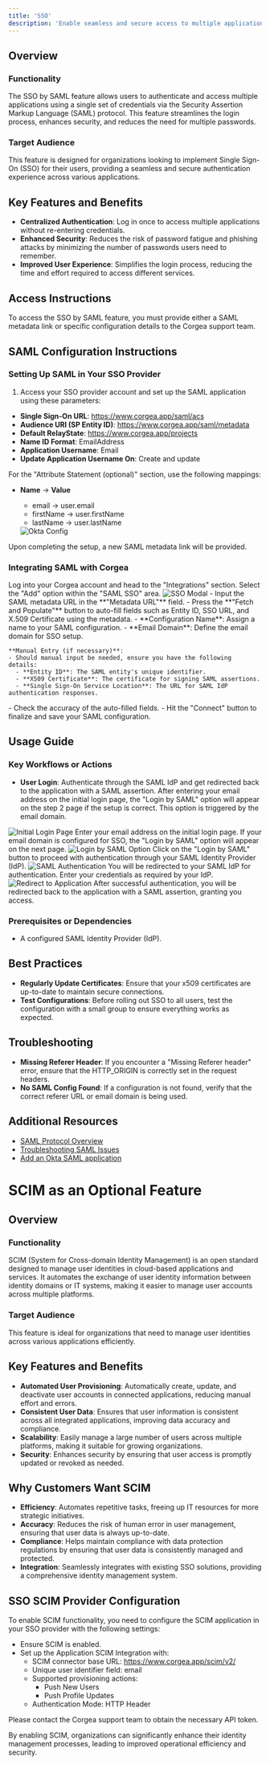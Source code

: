 ```yaml
---
title: 'SSO'
description: 'Enable seamless and secure access to multiple applications with Single Sign-On (SSO) using the SAML protocol, enhancing user experience and security.'
---
```



## Overview

### Functionality
The SSO by SAML feature allows users to authenticate and access multiple applications using a single set of credentials via the Security Assertion Markup Language (SAML) protocol. This feature streamlines the login process, enhances security, and reduces the need for multiple passwords.

### Target Audience
This feature is designed for organizations looking to implement Single Sign-On (SSO) for their users, providing a seamless and secure authentication experience across various applications.

## Key Features and Benefits

- **Centralized Authentication**: Log in once to access multiple applications without re-entering credentials.
- **Enhanced Security**: Reduces the risk of password fatigue and phishing attacks by minimizing the number of passwords users need to remember.
- **Improved User Experience**: Simplifies the login process, reducing the time and effort required to access different services.

## Access Instructions

To access the SSO by SAML feature, you must provide either a SAML metadata link or specific configuration details to the Corgea support team.

## SAML Configuration Instructions

### Setting Up SAML in Your SSO Provider
1. Access your SSO provider account and set up the SAML application using these parameters:

- **Single Sign-On URL**: https://www.corgea.app/saml/acs
- **Audience URI (SP Entity ID)**: https://www.corgea.app/saml/metadata
- **Default RelayState**: https://www.corgea.app/projects
- **Name ID Format**: EmailAddress
- **Application Username**: Email
- **Update Application Username On**: Create and update

For the "Attribute Statement (optional)" section, use the following mappings:

- **Name** -> **Value**
  - email -> user.email
  - firstName -> user.firstName
  - lastName -> user.lastName

  <Card>
    <img src="/images/sso_okta_config.png" style={{ borderRadius: '0.5rem' }} alt="Okta Config" />
  </Card>
  
Upon completing the setup, a new SAML metadata link will be provided.

### Integrating SAML with Corgea

<Steps>
  <Step title="Navigate to Integrations">
    Log into your Corgea account and head to the "Integrations" section.
  </Step>
  <Step title="Initiate SAML SSO">
    Select the "Add" option within the "SAML SSO" area.
  </Step>
  <Step title="SAML Configuration">
    <Card>
      <img src="/images/sso_fetch_and_populate.png" style={{ borderRadius: '0.5rem' }} alt="SSO Modal" />
    </Card>
    - Input the SAML metadata URL in the **"Metadata URL"** field.
    - Press the **"Fetch and Populate"** button to auto-fill fields such as Entity ID, SSO URL, and X.509 Certificate using the metadata.
    - **Configuration Name**: Assign a name to your SAML configuration.
    - **Email Domain**: Define the email domain for SSO setup.

    **Manual Entry (if necessary)**:
    - Should manual input be needed, ensure you have the following details:
      - **Entity ID**: The SAML entity's unique identifier.
      - **X509 Certificate**: The certificate for signing SAML assertions.
      - **Single Sign-On Service Location**: The URL for SAML IdP authentication responses.
  </Step>
  <Step title="Finalize Configuration">
    - Check the accuracy of the auto-filled fields.
    - Hit the "Connect" button to finalize and save your SAML configuration.
  </Step>
</Steps>


## Usage Guide

### Key Workflows or Actions

- **User Login**: Authenticate through the SAML IdP and get redirected back to the application with a SAML assertion. After entering your email address on the initial login page, the "Login by SAML" option will appear on the step 2 page if the setup is correct. This option is triggered by the email domain.
<Steps>
  <Step title="Initial Login Page">
    <Card>
      <img src="/images/sso_initial_login.png" style={{ borderRadius: '0.5rem' }} alt="Initial Login Page" />
    </Card>
    <Info>
      Enter your email address on the initial login page. If your email domain is configured for SSO, the "Login by SAML" option will appear on the next page.
    </Info>
  </Step>
  <Step title="Login by SAML Option">
    <Card>
      <img src="/images/sso_login_by_saml.png" style={{ borderRadius: '0.5rem' }} alt="Login by SAML Option" />
    </Card>
    <Info>
      Click on the "Login by SAML" button to proceed with authentication through your SAML Identity Provider (IdP).
    </Info>
  </Step>
  <Step title="SAML Authentication">
    <Card>
      <img src="/images/sso_saml_authentication.png" style={{ borderRadius: '0.5rem' }} alt="SAML Authentication" />
    </Card>
    <Info>
      You will be redirected to your SAML IdP for authentication. Enter your credentials as required by your IdP.
    </Info>
  </Step>
  <Step title="Redirect to Application">
    <Card>
      <img src="/images/sso_redirect_to_app.png" style={{ borderRadius: '0.5rem' }} alt="Redirect to Application" />
    </Card>
    <Info>
      After successful authentication, you will be redirected back to the application with a SAML assertion, granting you access.
    </Info>
  </Step>
</Steps>

### Prerequisites or Dependencies

- A configured SAML Identity Provider (IdP).

## Best Practices

- **Regularly Update Certificates**: Ensure that your x509 certificates are up-to-date to maintain secure connections.
- **Test Configurations**: Before rolling out SSO to all users, test the configuration with a small group to ensure everything works as expected.

## Troubleshooting

- **Missing Referer Header**: If you encounter a "Missing Referer header" error, ensure that the HTTP_ORIGIN is correctly set in the request headers.
- **No SAML Config Found**: If a configuration is not found, verify that the correct referer URL or email domain is being used.

## Additional Resources

- [SAML Protocol Overview](https://en.wikipedia.org/wiki/SAML_2.0)
- [Troubleshooting SAML Issues](https://www.samltool.com/troubleshoot.php)
- [Add an Okta SAML application](https://help.okta.com/oag/en-us/content/topics/access-gateway/add-app-saml-pass-thru-add-okta.htm)

# SCIM as an Optional Feature

## Overview

### Functionality
SCIM (System for Cross-domain Identity Management) is an open standard designed to manage user identities in cloud-based applications and services. It automates the exchange of user identity information between identity domains or IT systems, making it easier to manage user accounts across multiple platforms.

### Target Audience
This feature is ideal for organizations that need to manage user identities across various applications efficiently.

## Key Features and Benefits

- **Automated User Provisioning**: Automatically create, update, and deactivate user accounts in connected applications, reducing manual effort and errors.
- **Consistent User Data**: Ensures that user information is consistent across all integrated applications, improving data accuracy and compliance.
- **Scalability**: Easily manage a large number of users across multiple platforms, making it suitable for growing organizations.
- **Security**: Enhances security by ensuring that user access is promptly updated or revoked as needed.

## Why Customers Want SCIM

- **Efficiency**: Automates repetitive tasks, freeing up IT resources for more strategic initiatives.
- **Accuracy**: Reduces the risk of human error in user management, ensuring that user data is always up-to-date.
- **Compliance**: Helps maintain compliance with data protection regulations by ensuring that user data is consistently managed and protected.
- **Integration**: Seamlessly integrates with existing SSO solutions, providing a comprehensive identity management system.

## SSO SCIM Provider Configuration

To enable SCIM functionality, you need to configure the SCIM application in your SSO provider with the following settings:
- Ensure SCIM is enabled.
- Set up the Application SCIM Integration with:
  - SCIM connector base URL: https://www.corgea.app/scim/v2/
  - Unique user identifier field: email
  - Supported provisioning actions:
    - Push New Users
    - Push Profile Updates
  - Authentication Mode: HTTP Header

Please contact the Corgea support team to obtain the necessary API token.

By enabling SCIM, organizations can significantly enhance their identity management processes, leading to improved operational efficiency and security.
